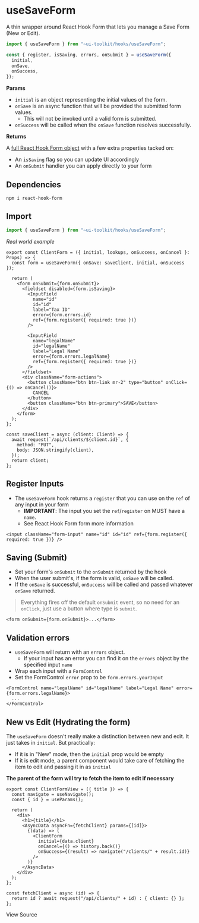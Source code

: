 
<Meta title="Hooks/useSaveForm" />

# useSaveForm

A thin wrapper around
React Hook Form that lets you manage a Save Form (New or Edit).

```typescript
import { useSaveForm } from "~ui-toolkit/hooks/useSaveForm";

const { register, isSaving, errors, onSubmit } = useSaveForm({
  initial,
  onSave,
  onSuccess,
});
```

**Params**

- `initial` is an object representing the initial values of the form.
- `onSave` is an async function that will be provided the submitted form values.
  - This will not be invoked until a valid form is submitted.
- `onSuccess` will be called when the `onSave` function resolves successfully.

**Returns**

A [full React Hook Form object](https://react-hook-form.com/api/useform/register) with a
few extra properties tacked on:

- An `isSaving` flag so you can update UI accordingly
- An `onSubmit` handler you can apply directly to your form

## Dependencies

```
npm i react-hook-form
```

## Import

```js
import { useSaveForm } from "~ui-toolkit/hooks/useSaveForm";
```

_Real world example_

```tsx
export const ClientForm = ({ initial, lookups, onSuccess, onCancel }: Props) => {
  const form = useSaveForm({ onSave: saveClient, initial, onSuccess });

  return (
    <form onSubmit={form.onSubmit}>
      <fieldset disabled={form.isSaving}>
        <InputField
          name="id"
          id="id"
          label="Tax ID"
          error={form.errors.id}
          ref={form.register({ required: true })}
        />

        <InputField
          name="legalName"
          id="legalName"
          label="Legal Name"
          error={form.errors.legalName}
          ref={form.register({ required: true })}
        />
      </fieldset>
      <div className="form-actions">
        <button className="btn btn-link mr-2" type="button" onClick={() => onCancel()}>
          CANCEL
        </button>
        <button className="btn btn-primary">SAVE</button>
      </div>
    </form>
  );
};

const saveClient = async (client: Client) => {
  await request(`/api/clients/${client.id}`, {
    method: "PUT",
    body: JSON.stringify(client),
  });
  return client;
};
```

## Register Inputs

- The `useSaveForm` hook returns a `register` that you can use on the `ref` of any input in your form
  - **IMPORTANT**: The input you set the `ref`/`register` on MUST have a `name`.
  - See React Hook Form form more information

```tsx
<input className="form-input" name="id" id="id" ref={form.register({ required: true })} />
```

## Saving (Submit)

- Set your form's `onSubmit` to the `onSubmit` returned by the hook
- When the user submit's, if the form is valid, `onSave` will be called.
- If the `onSave` is successful, `onSuccess` will be called and passed whatever `onSave` returned.

> Everything fires off the default `onSubmit` event, so no need for an `onClick`, just use a button where type is `submit`.

```tsx
<form onSubmit={form.onSubmit}>...</form>
```

## Validation errors

- `useSaveForm` will return with an `errors` object.
  - If your input has an error you can find it on the `errors` object by the specified input `name`
- Wrap each input with a `FormControl`
- Set the FormControl `error` prop to be `form.errors.yourInput`

```tsx
<FormControl name="legalName" id="legalName" label="Legal Name" error={form.errors.legalName}>
  ...
</FormControl>
```

## New vs Edit (Hydrating the form)

The `useSaveForm` doesn't really make a distinction between new and edit. It just takes in `initial`. But practically:

- If it is in "New" mode, then the `initial` prop would be empty
- If it is edit mode, a parent component would take care of fetching the item to edit and passing it in as `initial`

**The parent of the form will try to fetch the item to edit if necessary**

```tsx
export const ClientFormView = ({ title }) => {
  const navigate = useNavigate();
  const { id } = useParams();

  return (
    <div>
      <h1>{title}</h1>
      <AsyncData asyncFn={fetchClient} params={[id]}>
        {(data) => (
          <ClientForm
            initial={data.client}
            onCancel={() => history.back()}
            onSuccess={(result) => navigate("/clients/" + result.id)}
          />
        )}
      </AsyncData>
    </div>
  );
};

const fetchClient = async (id) => {
  return id ? await request("/api/clients/" + id) : { client: {} };
};
```

<SourceCodeLink path="hooks/useSaveForm.ts">View Source</SourceCodeLink>
